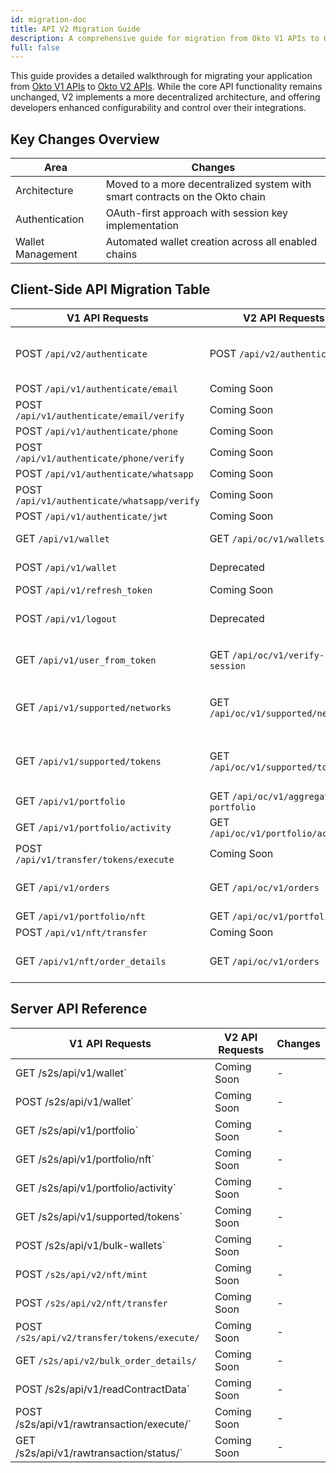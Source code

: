 ```yaml
---
id: migration-doc
title: API V2 Migration Guide
description: A comprehensive guide for migration from Okto V1 APIs to Okto V2 APIs.
full: false
---
```



This guide provides a detailed walkthrough for migrating your application from [Okto V1 APIs](https://docsv1.okto.tech/server-api-docs) to [Okto V2 APIs](). While the core API functionality remains unchanged, V2 implements a more decentralized architecture, and offering developers enhanced configurability and control over their integrations.


## Key Changes Overview

| Area | Changes |
|------|---------|
| Architecture | Moved to a more decentralized system with smart contracts on the Okto chain |
| Authentication | OAuth-first approach with session key implementation |
| Wallet Management | Automated wallet creation across all enabled chains |

## Client-Side API Migration Table

| V1 API Requests | V2 API Requests | Changes |
|-----------------|-----------------|---------|
| <ExternalLink href="https://docsv1.okto.tech/api-docs#tag/client/POST/api/v2/authenticate">POST `/api/v2/authenticate`</ExternalLink> | <ExternalLink href="/docs/openapi/authenticate/login-logout/loginUsingOktoAuth">POST `/api/v2/authenticate`</ExternalLink> | Returns session key on successful authentication |
| <ExternalLink href="https://docsv1.okto.tech/api-docs#tag/client/POST/api/v1/authenticate/email">POST `/api/v1/authenticate/email`</ExternalLink> | Coming Soon | - |
| <ExternalLink href="https://docsv1.okto.tech/api-docs#tag/client/POST/api/v1/authenticate/email/verify">POST `/api/v1/authenticate/email/verify`</ExternalLink> | Coming Soon | - |
| <ExternalLink href="https://docsv1.okto.tech/api-docs#tag/client/POST/api/v1/authenticate/phone">POST `/api/v1/authenticate/phone`</ExternalLink> | Coming Soon | - |
| <ExternalLink href="https://docsv1.okto.tech/api-docs#tag/client/POST/api/v1/authenticate/phone/verify">POST `/api/v1/authenticate/phone/verify`</ExternalLink> | Coming Soon | - |
| <ExternalLink href="https://docsv1.okto.tech/api-docs#tag/client/POST/api/v1/authenticate/whatsapp">POST `/api/v1/authenticate/whatsapp`</ExternalLink> | Coming Soon | - |
| <ExternalLink href="https://docsv1.okto.tech/api-docs#tag/client/POST/api/v1/authenticate/whatsapp/verify">POST `/api/v1/authenticate/whatsapp/verify`</ExternalLink> | Coming Soon | - |
| <ExternalLink href="https://docsv1.okto.tech/api-docs#tag/client/POST/api/v1/authenticate/jwt">POST `/api/v1/authenticate/jwt`</ExternalLink> | Coming Soon | - |
| <ExternalLink href="https://docsv1.okto.tech/api-docs#tag/client/GET/api/v1/wallet">GET `/api/v1/wallet`</ExternalLink> | <ExternalLink href="/docs/openapi/explorer/get-wallets">GET `/api/oc/v1/wallets`</ExternalLink> | Fetches all user wallets |
| <ExternalLink href="https://docsv1.okto.tech/api-docs#tag/client/POST/api/v1/wallet">POST `/api/v1/wallet`</ExternalLink> | Deprecated | Wallets are auto-created. |
| <ExternalLink href="https://docsv1.okto.tech/api-docs#tag/client/POST/api/v1/refresh_token">POST `/api/v1/refresh_token`</ExternalLink> | Coming Soon | - |
| <ExternalLink href="https://docsv1.okto.tech/api-docs#tag/client/POST/api/v1/logout">POST `/api/v1/logout`</ExternalLink> | Deprecated | The session key expires after 7 days. |
| <ExternalLink href="https://docsv1.okto.tech/api-docs#tag/client/GET/api/v1/user_from_token">GET `/api/v1/user_from_token`</ExternalLink> | <ExternalLink href="/docs/openapi/explorer/user-session-verify">GET `/api/oc/v1/verify-session`</ExternalLink> | Now returns detailed user information |
| <ExternalLink href="https://docsv1.okto.tech/api-docs#tag/client/GET/api/v1/supported/networks">GET `/api/v1/supported/networks`</ExternalLink> | <ExternalLink href="/docs/openapi/explorer/get-supported-networks">GET `/api/oc/v1/supported/networks`</ExternalLink> | Fetches details of all the enabled networks |
| <ExternalLink href="https://docsv1.okto.tech/api-docs#tag/client/GET/api/v1/supported/tokens">GET `/api/v1/supported/tokens`</ExternalLink> | <ExternalLink href="/docs/openapi/explorer/get-supported-tokens">GET `/api/oc/v1/supported/tokens`</ExternalLink> | Fetches details of all available tokens |
| <ExternalLink href="https://docsv1.okto.tech/api-docs#tag/client/GET/api/v1/portfolio">GET `/api/v1/portfolio`</ExternalLink> | <ExternalLink href="/docs/openapi/explorer/get-portfolio">GET `/api/oc/v1/aggregated-portfolio`</ExternalLink> | - |
| <ExternalLink href="https://docsv1.okto.tech/api-docs#tag/client/GET/api/v1/portfolio/activity">GET `/api/v1/portfolio/activity`</ExternalLink> | <ExternalLink href="/docs/openapi/explorer/get-portfolio-activity">GET `/api/oc/v1/portfolio/activity`</ExternalLink> | - |
| <ExternalLink href="https://docsv1.okto.tech/api-docs#tag/client/POST/api/v1/transfer/tokens/execute">POST `/api/v1/transfer/tokens/execute`</ExternalLink> | Coming Soon | - |
| <ExternalLink href="https://docsv1.okto.tech/api-docs#tag/client/GET/api/v1/orders">GET `/api/v1/orders`</ExternalLink> | <ExternalLink href="/docs/openapi/explorer/get-order-history">GET `/api/oc/v1/orders`</ExternalLink> | Fetch all the orders for all transactions |
| <ExternalLink href="https://docsv1.okto.tech/api-docs#tag/client/GET/api/v1/portfolio/nft">GET `/api/v1/portfolio/nft`</ExternalLink> | <ExternalLink href="/docs/openapi/explorer/get-nft-portfolio">GET `/api/oc/v1/portfolio/nft`</ExternalLink> | - |
| <ExternalLink href="https://docsv1.okto.tech/api-docs#tag/client/POST/api/v1/nft/transfer">POST `/api/v1/nft/transfer`</ExternalLink> | Coming Soon | - |
| <ExternalLink href="https://docsv1.okto.tech/api-docs#tag/client/GET/api/v1/nft/order_details">GET `/api/v1/nft/order_details`</ExternalLink> | <ExternalLink href="/docs/openapi/explorer/get-order-history">GET `/api/oc/v1/orders`</ExternalLink> | Fetch all the orders for all transactions |

## Server API Reference

| V1 API Requests | V2 API Requests | Changes |
|-----------------|-----------------|---------|
| <ExternalLink href="https://docsv1.okto.tech/server-api-docs#tag/server/GET/s2s/api/v1/wallet">GET /s2s/api/v1/wallet`</ExternalLink> | Coming Soon  | - |
| <ExternalLink href="https://docsv1.okto.tech/server-api-docs#tag/server/POST/s2s/api/v1/wallet">POST /s2s/api/v1/wallet`</ExternalLink> | Coming Soon  | - |
| <ExternalLink href="https://docsv1.okto.tech/server-api-docs#tag/server/GET/s2s/api/v1/portfolio">GET /s2s/api/v1/portfolio`</ExternalLink> | Coming Soon  | - |
| <ExternalLink href="https://docsv1.okto.tech/server-api-docs#tag/server/GET/s2s/api/v1/portfolio/nft">GET /s2s/api/v1/portfolio/nft`</ExternalLink> | Coming Soon  | - |
| <ExternalLink href="https://docsv1.okto.tech/server-api-docs#tag/server/GET/s2s/api/v1/portfolio/activity">GET /s2s/api/v1/portfolio/activity`</ExternalLink> | Coming Soon  | - |
| <ExternalLink href="https://docsv1.okto.tech/server-api-docs#tag/server/GET/s2s/api/v1/supported/tokens">GET /s2s/api/v1/supported/tokens`</ExternalLink> | Coming Soon  | - |
| <ExternalLink href="https://docsv1.okto.tech/server-api-docs#tag/server/POST/s2s/api/v1/bulk-wallets">POST /s2s/api/v1/bulk-wallets`</ExternalLink> | Coming Soon  | - |
| <ExternalLink href="https://docsv1.okto.tech/server-api-docs#tag/server/POSTs2s/api/v2/nft/mint">POST `/s2s/api/v2/nft/mint`</ExternalLink> | Coming Soon | - |
| <ExternalLink href="https://docsv1.okto.tech/server-api-docs#tag/server/POSTs2s/api/v2/nft/transfer">POST `/s2s/api/v2/nft/transfer`</ExternalLink> | Coming Soon  | - |
| <ExternalLink href="https://docsv1.okto.tech/server-api-docs#tag/server/POSTs2s/api/v2/transfer/tokens/execute/">POST `/s2s/api/v2/transfer/tokens/execute/`</ExternalLink> | Coming Soon | - |
| <ExternalLink href="https://docsv1.okto.tech/server-api-docs#tag/server/GET/s2s/api/v2/bulk_order_details/">GET `/s2s/api/v2/bulk_order_details/`</ExternalLink> | Coming Soon | - |
| <ExternalLink href="https://docsv1.okto.tech/server-api-docs#tag/server/POST/s2s/api/v1/readContractData">POST /s2s/api/v1/readContractData`</ExternalLink> | Coming Soon  | - |
| <ExternalLink href="https://docsv1.okto.tech/server-api-docs#tag/server/POST/s2s/api/v1/rawtransaction/execute/">POST /s2s/api/v1/rawtransaction/execute/`</ExternalLink> | Coming Soon  | - |
| <ExternalLink href="https://docsv1.okto.tech/server-api-docs#tag/server/GET/s2s/api/v1/rawtransaction/status/">GET /s2s/api/v1/rawtransaction/status/`</ExternalLink> | Coming Soon | - |

